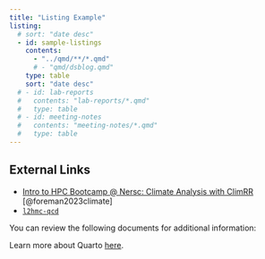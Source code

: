 ```yaml
---
title: "Listing Example"
listing:
  # sort: "date desc"
  - id: sample-listings
    contents:
      - "../qmd/**/*.qmd"
      # - "qmd/dsblog.qmd"
    type: table
    sort: "date desc"
  # - id: lab-reports
  #   contents: "lab-reports/*.qmd"
  #   type: table
  # - id: meeting-notes
  #   contents: "meeting-notes/*.qmd"
  #   type: table
---
```


## External Links

- [Intro to HPC Bootcamp @ Nersc: Climate Analysis with ClimRR](https://saforem2.github.io/climate-analysis) [@foreman2023climate]
- [`l2hmc-qcd`](https://saforem2.github.io/l2hmc-qcd) <!-- [@foreman2023-l2hmcqcd], [@foreman2021deep]-->

You can review the following documents for additional information:

::: {#sample-listings}
:::

Learn more about Quarto [here](https://www.quarto.com).
